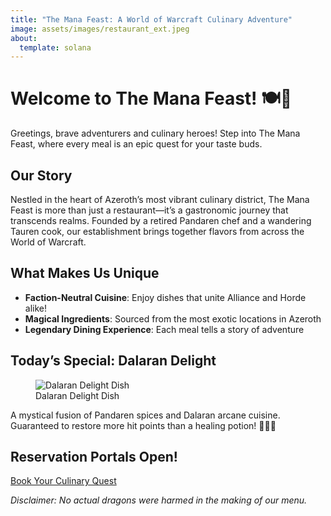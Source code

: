 ```yaml
---
title: "The Mana Feast: A World of Warcraft Culinary Adventure"
image: assets/images/restaurant_ext.jpeg
about:
  template: solana
---
```


# Welcome to The Mana Feast! 🍽️🐉

Greetings, brave adventurers and culinary heroes! Step into The Mana Feast, where every meal is an epic quest for your taste buds.

## Our Story

Nestled in the heart of Azeroth's most vibrant culinary district, The Mana Feast is more than just a restaurant—it's a gastronomic journey that transcends realms. Founded by a retired Pandaren chef and a wandering Tauren cook, our establishment brings together flavors from across the World of Warcraft.

## What Makes Us Unique

- **Faction-Neutral Cuisine**: Enjoy dishes that unite Alliance and Horde alike!
- **Magical Ingredients**: Sourced from the most exotic locations in Azeroth
- **Legendary Dining Experience**: Each meal tells a story of adventure

## Today's Special: Dalaran Delight

![Dalaran Delight Dish](assets/images/dalaran_delight.jpeg)

A mystical fusion of Pandaren spices and Dalaran arcane cuisine. Guaranteed to restore more hit points than a healing potion! 🧙‍♂️🍲

## Reservation Portals Open!

[Book Your Culinary Quest](/reservations.qmd){.btn .btn-primary}

*Disclaimer: No actual dragons were harmed in the making of our menu.*